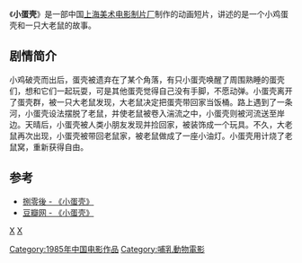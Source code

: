 {{Infobox Film
|片名          = 小蛋壳
|其他名称      = 
|图像          = 
|图像说明      = 
|导演          = [[熊南清|熊南清]]
|监制          = 
|制片          = [[高慧芳|高慧芳]]
|编剧          = [[冰子|冰子]]
|剧本          = 
|故事          = 
|原著          = 
|旁白          = 
|统筹          = 
|主演          = 
|分级          = 
|副标题        = 
|主题曲        = 
|片头曲        = 
|片尾曲        = 
|配乐          = 
|摄影          = [[范慧媛|范慧媛]]
|剪辑          = [[莫普忠|莫普忠]]
|制片商        = [[上海美术电影制片厂|上海美术电影制片厂]]
|发行商        = [[上海电影音像出版公司|上海电影音像出版公司]]
|上映日期      = 1985年
|发行日期      = 
|片长          = 18分钟
|产地          = {{CHNML}}
|语言          = [[汉语普通话|汉语普通话]]
|官方网站      = 
|预算          = 
|票房          = 
|前集          = 
|续集          = 
|中国大陆片名  = 
|香港片名      = 
|澳门片名      = 
|台湾片名      = 
|新马片名      = 
|sarft_id    = <!-- 公映许可号码 -->
|amg_id      = <!-- AMG（All Media Guide）ID -->
|imdb_id     = <!-- IMDB（互联网电影数据库）ID -->
}}
《'''小蛋壳'''》是一部中国[[上海美术电影制片厂|上海美术电影制片厂]]制作的动画短片，讲述的是一个小鸡蛋壳和一只大老鼠的故事。

==剧情简介==
小鸡破壳而出后，蛋壳被遗弃在了某个角落，有只小蛋壳唤醒了周围熟睡的蛋壳们，想和它们一起玩耍，可是其他蛋壳觉得自己没有手脚，不愿动弹。小蛋壳离开了蛋壳群，被一只大老鼠发现，大老鼠决定把蛋壳带回家当饭桶。路上遇到了一条河，小蛋壳设法摆脱了老鼠，并使老鼠被卷入湍流之中，小蛋壳则被河流送至岸边。天晴后，小蛋壳被人类小朋友发现并捡回家，被装饰成一个玩具。不久，大老鼠再次出现，小蛋壳被带回老鼠家，被老鼠做成了一座小油灯。小蛋壳用计烧了老鼠窝，重新获得自由。

==参考==
* [https://web.archive.org/web/20110420154928/http://www.80how.net/80s/cartoon/2011/0323/130.html 捌零後 - 《小蛋壳》]
* [http://movie.douban.com/subject/2030751/ 豆瓣网 - 《小蛋壳》] {{Wayback|url=http://movie.douban.com/subject/2030751/ |date=20200918172110 }}

{{上海美术电影制片厂1980年代作品}}

[[Category:1985年中国电影作品|Category:1985年中国电影作品]]
[[分类:擬人化角色電影|X]]
[[分类:鼠题材作品|X]]
[[Category:哺乳動物電影|Category:哺乳動物電影]]